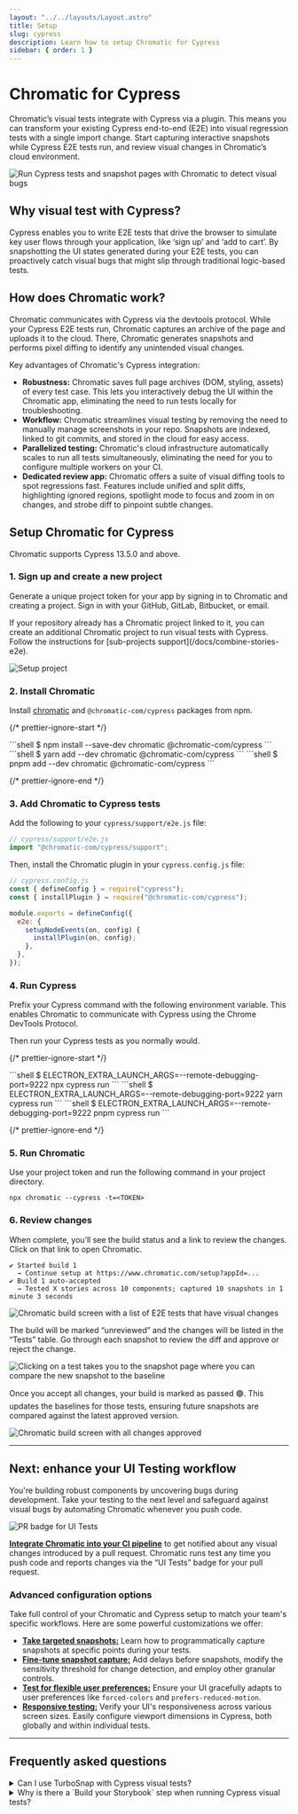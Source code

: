 ```yaml
---
layout: "../../layouts/Layout.astro"
title: Setup
slug: cypress
description: Learn how to setup Chromatic for Cypress
sidebar: { order: 1 }
---
```



# Chromatic for Cypress

Chromatic’s visual tests integrate with Cypress via a plugin. This means you can transform your existing Cypress end-to-end (E2E) into visual regression tests with a single import change. Start capturing interactive snapshots while Cypress E2E tests run, and review visual changes in Chromatic’s cloud environment.

![Run Cypress tests and snapshot pages with Chromatic to detect visual bugs](../../images/workflow-cypress-visual-test.png)

## Why visual test with Cypress?

Cypress enables you to write E2E tests that drive the browser to simulate key user flows through your application, like ‘sign up’ and ‘add to cart’. By snapshotting the UI states generated during your E2E tests, you can proactively catch visual bugs that might slip through traditional logic-based tests.

## How does Chromatic work?

Chromatic communicates with Cypress via the devtools protocol. While your Cypress E2E tests run, Chromatic captures an archive of the page and uploads it to the cloud. There, Chromatic generates snapshots and performs pixel diffing to identify any unintended visual changes.

Key advantages of Chromatic's Cypress integration:

- **Robustness:** Chromatic saves full page archives (DOM, styling, assets) of every test case. This lets you interactively debug the UI within the Chromatic app, eliminating the need to run tests locally for troubleshooting.
- **Workflow:** Chromatic streamlines visual testing by removing the need to manually manage screenshots in your repo. Snapshots are indexed, linked to git commits, and stored in the cloud for easy access.
- **Parallelized testing:** Chromatic's cloud infrastructure automatically scales to run all tests simultaneously, eliminating the need for you to configure multiple workers on your CI.
- **Dedicated review app:** Chromatic offers a suite of visual diffing tools to spot regressions fast. Features include unified and split diffs, highlighting ignored regions, spotlight mode to focus and zoom in on changes, and strobe diff to pinpoint subtle changes.

## Setup Chromatic for Cypress

Chromatic supports Cypress 13.5.0 and above.

### 1. Sign up and create a new project

Generate a unique project token for your app by signing in to Chromatic and creating a project. Sign in with your GitHub, GitLab, Bitbucket, or email.

<div class="callout">
  If your repository already has a Chromatic project linked to it, you can
  create an additional Chromatic project to run visual tests with Cypress.
  Follow the instructions for [sub-projects support](/docs/combine-stories-e2e).
</div>

<DemoChromaticUnlinked />

![Setup project](../../images/setup-cypress.png)

### 2. Install Chromatic

Install [chromatic](https://www.npmjs.com/package/chromatic) and `@chromatic-com/cypress` packages from npm.

{/* prettier-ignore-start */}

<InstallSnippets>
  <Fragment slot="npm">
  ```shell
  $ npm install --save-dev chromatic @chromatic-com/cypress
  ```
  </Fragment>
  <Fragment slot="yarn">
  ```shell
  $ yarn add --dev chromatic @chromatic-com/cypress
  ```
  </Fragment>
  <Fragment slot="pnpm">
  ```shell
  $ pnpm add --dev chromatic @chromatic-com/cypress
  ```
  </Fragment>
</InstallSnippets>

{/* prettier-ignore-end */}

### 3. Add Chromatic to Cypress tests

Add the following to your `cypress/support/e2e.js` file:

```js
// cypress/support/e2e.js
import "@chromatic-com/cypress/support";
```

Then, install the Chromatic plugin in your `cypress.config.js` file:

```js
// cypress.config.js
const { defineConfig } = require("cypress");
const { installPlugin } = require("@chromatic-com/cypress");

module.exports = defineConfig({
  e2e: {
    setupNodeEvents(on, config) {
      installPlugin(on, config);
    },
  },
});
```

### 4. Run Cypress

Prefix your Cypress command with the following environment variable. This enables Chromatic to communicate with Cypress using the Chrome DevTools Protocol.

Then run your Cypress tests as you normally would.

{/* prettier-ignore-start */}

<InstallSnippets>
  <Fragment slot="npm">
  ```shell
  $ ELECTRON_EXTRA_LAUNCH_ARGS=--remote-debugging-port=9222 npx cypress run
  ```
  </Fragment>
  <Fragment slot="yarn">
  ```shell
  $ ELECTRON_EXTRA_LAUNCH_ARGS=--remote-debugging-port=9222 yarn cypress run
  ```
  </Fragment>
  <Fragment slot="pnpm">
  ```shell
  $ ELECTRON_EXTRA_LAUNCH_ARGS=--remote-debugging-port=9222 pnpm cypress run
  ```
  </Fragment>
</InstallSnippets>

{/* prettier-ignore-end */}

### 5. Run Chromatic

Use your project token and run the following command in your project directory.

```shell
npx chromatic --cypress -t=<TOKEN>
```

<RunE2E type="Cypress" />

### 6. Review changes

When complete, you’ll see the build status and a link to review the changes. Click on that link to open Chromatic.

```shell
✔ Started build 1
  → Continue setup at https://www.chromatic.com/setup?appId=...
✔ Build 1 auto-accepted
  → Tested X stories across 10 components; captured 10 snapshots in 1 minute 3 seconds
```

![Chromatic build screen with a list of E2E tests that have visual changes](../../images/build-test-unreviewed-e2e.png)

The build will be marked “unreviewed” and the changes will be listed in the “Tests” table. Go through each snapshot to review the diff and approve or reject the change.

![Clicking on a test takes you to the snapshot page where you can compare the new snapshot to the baseline](../../images/snapshot-unreviewed-e2e.png)

Once you accept all changes, your build is marked as passed 🟢. This updates the baselines for those tests, ensuring future snapshots are compared against the latest approved version.

![Chromatic build screen with all changes approved](../../images/build-test-reviewed-e2e.png)

---

## Next: enhance your UI Testing workflow

You're building robust components by uncovering bugs during development. Take your testing to the next level and safeguard against visual bugs by automating Chromatic whenever you push code.

![PR badge for UI Tests](../../images/prbadge-test.png)

[**Integrate Chromatic into your CI pipeline**](/docs/ci) to get notified about any visual changes introduced by a pull request. Chromatic runs test any time you push code and reports changes via the “UI Tests” badge for your pull request.

### Advanced configuration options

Take full control of your Chromatic and Cypress setup to match your team's specific workflows. Here are some powerful customizations we offer:

- [**Take targeted snapshots:**](/docs/cypress/targeted-snapshots) Learn how to programmatically capture snapshots at specific points during your tests.
- [**Fine-tune snapshot capture:**](/docs/cypress/configure/#chromatic-options) Add delays before snapshots, modify the sensitivity threshold for change detection, and employ other granular controls.
- [**Test for flexible user preferences:**](/docs/media-features/#media-features) Ensure your UI gracefully adapts to user preferences like `forced-colors` and `prefers-reduced-motion`.
- [**Responsive testing:**](/docs/cypress/configure/#viewports) Verify your UI's responsiveness across various screen sizes. Easily configure viewport dimensions in Cypress, both globally and within individual tests.

---

## Frequently asked questions

<TroubleshootingSetup />

<details>
<summary id="turbosnap-support">Can I use TurboSnap with Cypress visual tests?</summary>

No. Cypress is a "black box" tool that tests your fully built app UI in a browser. TurboSnap is incompatible with this testing methodology because it requires tracking code changes and git history to identify the UI that's likely to change. We would love to integrate TurboSnap and Cypress but it isn't technically feasible right now.

</details>

<details>
<summary id="storybook-step">Why is there a `Build your Storybook` step when running Cypress visual tests?</summary>

Chromatic creates and runs a Storybook archive based on your Cypress project, so the build Storybook step is required. Chromatic doesn't run Cypress directly.

</details>
